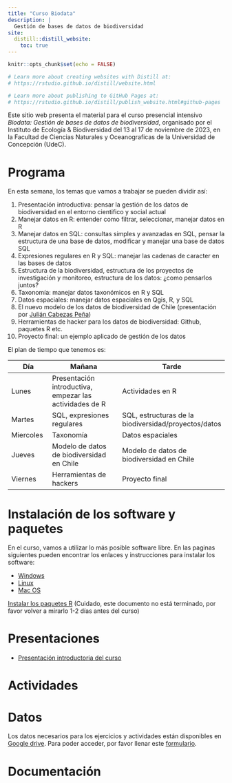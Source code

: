 ```yaml
---
title: "Curso Biodata"
description: |
  Gestión de bases de datos de biodiversidad
site: 
  distill::distill_website:
    toc: true
---
```


```r
knitr::opts_chunk$set(echo = FALSE)

# Learn more about creating websites with Distill at:
# https://rstudio.github.io/distill/website.html

# Learn more about publishing to GitHub Pages at:
# https://rstudio.github.io/distill/publish_website.html#github-pages

```



Este sitio web presenta el material para el curso presencial intensivo *Biodata: Gestión de bases de datos de biodiversidad*, organisado por el Instituto de Ecología & Biodiversidad del 13 al 17 de noviembre de 2023, en la Facultad de Ciencias Naturales y Oceanograficas de la Universidad de Concepción (UdeC).


# Programa

En esta semana, los temas que vamos a trabajar se pueden dividir así: 

1. Presentación introductiva: pensar la gestión de los datos de biodiversidad en el entorno cientifico y social actual
1. Manejar datos en R: entender como filtrar, seleccionar, manejar datos en R
1. Manejar datos en SQL: consultas simples y avanzadas en SQL, pensar la estructura de una base de datos, modificar y manejar una base de datos SQL
1. Expresiones regulares en R y SQL: manejar las cadenas de caracter en las bases de datos 
1. Estructura de la biodiversidad, estructura de los proyectos de investigación y monitoreo, estructura de los datos: ¿como pensarlos juntos?
1. Taxonomía: manejar datos taxonómicos en R y SQL
1. Datos espaciales: manejar datos espaciales en Qgis, R, y SQL
1. El nuevo modelo de los datos de biodiversidad de Chile (presentación por [Julián Cabezas Peña](https://www.juliancabezas.com/))
1. Herramientas de hacker para los datos de biodiversidad: Github, paquetes R etc.
1. Proyecto final: un ejemplo aplicado de gestión de los datos

El plan de tiempo que tenemos es:

| Día | Mañana | Tarde |
|-----|---------|------------|
| Lunes | Presentación introductiva, empezar las actividades de R | Actividades en R |
| Martes | SQL, expresiones regulares | SQL, estructuras de la biodiversidad/proyectos/datos |
| Miercoles | Taxonomía | Datos espaciales |
| Jueves | Modelo de datos de biodiversidad en Chile | Modelo de datos de biodiversidad en Chile |
| Viernes | Herramientas de hackers | Proyecto final |



# Instalación de los software y paquetes

En el curso, vamos a utilizar lo más posible software libre.
En las paginas siguientes pueden encontrar los enlaces y instrucciones para instalar los software:

* [Windows](./inst_software_windows.html)
* [Linux](./inst_software_linux.html)
* [Mac OS](./inst-software_macOS.html)

[Instalar los paquetes R](./inst_paquetes_R.html) (Cuidado, este documento no está terminado, por favor volver a mirarlo 1-2 días antes del curso)


# Presentaciones

* [Presentación introductoria del curso](https://docs.google.com/presentation/d/1l-kktBV9cM-4mRmelO9Q10KaTazcKD3NpXsdHmhPIIQ/edit?usp=sharing)


# Actividades


# Datos

Los datos necesarios para los ejercicios y actividades están disponibles en [Google drive](https://drive.google.com/drive/folders/1hnp4NwjEXu4uNVZYKagMY5CNkEX6XNg2?usp=drive_link). Para poder acceder, por favor llenar este [formulario](https://docs.google.com/forms/d/e/1FAIpQLScM2bj_UTcHs4sEzfuQDJAdn-Kxs5vUYs7Y97fLiZBHxps5mA/viewform?usp=sf_link).

# Documentación

